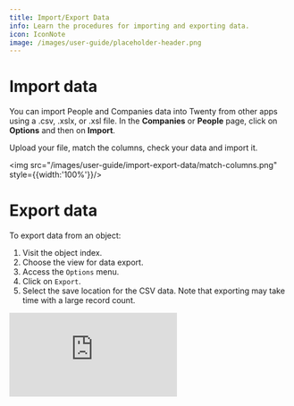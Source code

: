 ```yaml
---
title: Import/Export Data
info: Learn the procedures for importing and exporting data.
icon: IconNote
image: /images/user-guide/placeholder-header.png
---
```


# Import data

You can import People and Companies data into Twenty from other apps using a .csv, .xslx, or .xsl file. In the <b>Companies</b> or <b>People</b> page, click on <b>Options</b> and then on <b>Import</b>. 

Upload your file, match the columns, check your data and import it.

<img src="/images/user-guide/import-export-data/match-columns.png" style={{width:'100%'}}/>

# Export data

To export data from an object:

1. Visit the object index.
2. Choose the view for data export.
3. Access the `Options` menu.
4. Click on `Export`.
5. Select the save location for the CSV data. Note that exporting may take time with a large record count.

<div style={{padding:'71.24% 0 0 0', position:'relative', margin: '32px 0px 0px'}}>
  <iframe 
    src="https://player.vimeo.com/video/926226303?autoplay=1&loop=1&autopause=0&background=1&amp;app_id=58479" 
    frameborder="0" 
    allow="autoplay; fullscreen; picture-in-picture; clipboard-write" 
    style={{
      position:'absolute',
      top:0,
      left:0,
      width:'100%',
      height:'100%',
      borderRadius: '16px', 
      border:'2px solid black'
    }}
    title="Export data"
  ></iframe>
</div>
<script src="https://player.vimeo.com/api/player.js"></script>

<UserGuideEditContent></UserGuideEditContent>